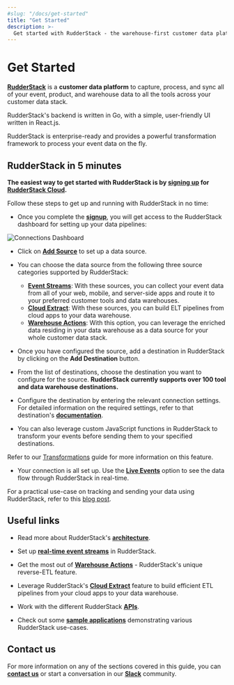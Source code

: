```yaml
---
#slug: "/docs/get-started"
title: "Get Started"
description: >-
  Get started with RudderStack - the warehouse-first customer data platform for developers.
---
```


# Get Started

[**RudderStack**](https://rudderstack.com/) is a **customer data platform** to capture, process, and sync all of your event, product, and warehouse data to all the tools across your customer data stack.

RudderStack's backend is written in Go, with a simple, user-friendly UI written in React.js.

RudderStack is enterprise-ready and provides a powerful transformation framework to process your event data on the fly.

## RudderStack in 5 minutes

**The easiest way to get started with RudderStack is by [signing up](https://app.rudderstack.com/signup) for [RudderStack Cloud](https://rudderstack.com/docs/rudderstack-cloud/).**

Follow these steps to get up and running with RudderStack in no time:

- Once you complete the [**signup**](https://app.rudderstack.com/signup), you will get access to the RudderStack dashboard for setting up your data pipelines:

<img src="../assets/general/connections-dashboard.png" alt="Connections Dashboard" />

- Click on [**Add Source**](https://www.rudderstack.com/docs/connections/adding-source-and-destination-rudderstack/) to set up a data source.

- You can choose the data source from the following three source categories supported by RudderStack:

  - [**Event Streams**](https://rudderstack.com/docs/stream-sources/): With these sources, you can collect your event data from all of your web, mobile, and server-side apps and route it to your preferred customer tools and data warehouses.
  - [**Cloud Extract**](https://rudderstack.com/docs/cloud-extract-sources/): With these sources, you can build ELT pipelines from cloud apps to your data warehouse.
  - [**Warehouse Actions**](https://rudderstack.com/docs/warehouse-actions/): With this option, you can leverage the enriched data residing in your data warehouse as a data source for your whole customer data stack.

- Once you have configured the source, add a destination in RudderStack by clicking on the **Add Destination** button.

- From the list of destinations, choose the destination you want to configure for the source. **RudderStack currently supports over 100 tool and data warehouse destinations.**

- Configure the destination by entering the relevant connection settings. For detailed information on the required settings, refer to that destination's [**documentation**](https://rudderstack.com/docs/destinations/).

- You can also leverage custom JavaScript functions in RudderStack to transform your events before sending them to your specified destinations. 

<div class="infoBlock">

Refer to our <a href="https://rudderstack.com/docs/transformations/">Transformations</a> guide for more information on this feature.
</div>

- Your connection is all set up. Use the [**Live Events**](https://rudderstack.com/docs/rudderstack-cloud/live-events/) option to see the data flow through RudderStack in real-time.

<div class="successBlock">

For a practical use-case on tracking and sending your data using RudderStack, refer to this <a href="https://rudderstack.com/blog/how-to-send-data-in-5-minutes-using-rudderstack/">blog post</a>.
</div>

## Useful links

- Read more about RudderStack's [**architecture**](https://rudderstack.com/docs/get-started/rudderstack-architecture).

- Set up [**real-time event streams**](https://rudderstack.com/docs/connections/adding-source-and-destination-rudderstack/) in RudderStack.

- Get the most out of [**Warehouse Actions**](https://rudderstack.com/docs/warehouse-actions/) - RudderStack's unique reverse-ETL feature.

- Leverage RudderStack's [**Cloud Extract**](https://rudderstack.com/docs/cloud-extract-sources/) feature to build efficient ETL pipelines from your cloud apps to your data warehouse.

- Work with the different RudderStack [**APIs**](https://rudderstack.com/docs/rudderstack-api).

- Check out some [**sample applications**](https://github.com/rudderlabs/rudder-samples/) demonstrating various RudderStack use-cases.

## Contact us

For more information on any of the sections covered in this guide, you can [**contact us**](mailto:%20docs@rudderstack.com) or start a conversation in our [**Slack**](https://rudderstack.com/join-rudderstack-slack-community) community.
